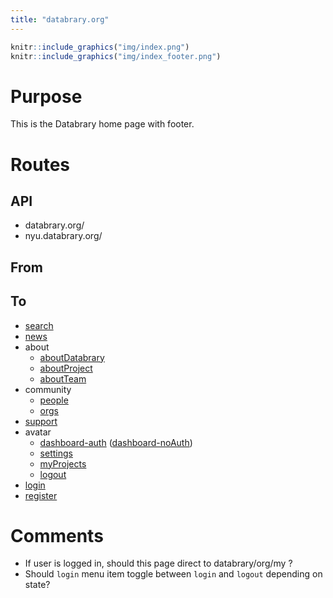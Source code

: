 ```yaml
---
title: "databrary.org"
---
```


```r
knitr::include_graphics("img/index.png")
knitr::include_graphics("img/index_footer.png")
```

# Purpose

This is the Databrary home page with footer.

# Routes

## API

- databrary.org/
- nyu.databrary.org/

## From

## To

- [search](search.html)
- [news](news.html)
- about
    - [aboutDatabrary](aboutDatabrary.html)
    - [aboutProject](aboutProject.html)
    - [aboutTeam](aboutTeam.html)
- community
    - [people](people.html)
    - [orgs](orgs.html)
- [support](support.html)
- avatar
    - [dashboard-auth](dashboardAuth.html) ([dashboard-noAuth](dashboardNoAuth.html))
    - [settings](settings.html)
    - [myProjects](myProjects.html)
    - [logout](logout.html)
- [login](login.html)
- [register](register.html)

# Comments
- If user is logged in, should this page direct to databrary/org/my ?
- Should `login` menu item toggle between `login` and `logout` depending on state?


